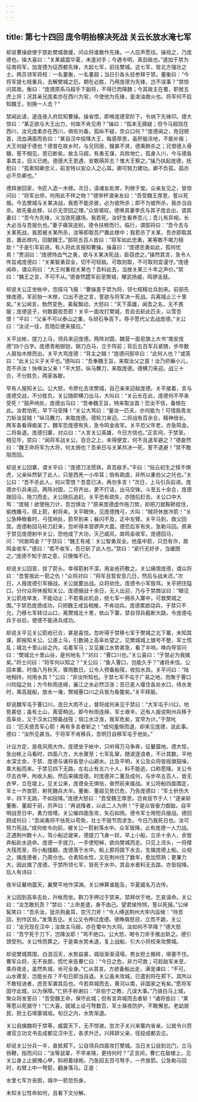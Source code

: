 ```yaml
---
---
---
```

title: 第七十四回 庞令明抬榇决死战 关云长放水淹七军
---

却说曹操欲使于禁赴樊城救援，问众将谁敢作先锋。一人应声愿往。操视之，乃庞德也。操大喜曰：“关某威震华夏，未逢对手；今遇令明，真劲敌也。”遂加于禁为征南将军，加宠德为征西都先锋，大起七军，前往樊城。这七军，皆北方强壮之士。两员领军将校：一名董衡，一名董超；当日引各头目参拜于禁。董衡曰：“今将军提七枝重兵，去解樊城之厄，期在必胜，乃用庞德为先锋，岂不误事？”禁惊问其故。衡曰：“庞德原系马超手下副将，不得已而降魏；今其故主在蜀，职居五虎上将；况其亲兄庞柔亦在西川为官，今使他为先锋，是泼油救火也。将军何不启知魏王，别换一人去？”

禁闻此语，遂连夜入府启知曹操。操省悟，即唤庞德至阶下，令纳下先锋印。德大惊曰：“某正欲与大王出力，何故不肯见用？”操曰：“孤本无猜疑；但今马超现在西川，汝兄庞柔亦在西川，俱佐刘备。孤纵不疑，奈众口何？”庞德闻之，免冠顿首，流血满面而告曰：“某自汉中投降大王，每感厚恩，虽肝脑涂地，不能补报；大王何疑于德也？德昔在故乡时，与兄同居，嫂甚不贤，德乘醉杀之；兄恨德入骨髓，誓不相见，恩已断矣。故主马超，有勇无谋，兵败地亡，孤身入川，今与德各事其主，旧义已绝。德感大王恩遇，安敢萌异志？惟大王察之。”操乃扶起庞德，抚慰曰：“孤素知卿忠义，前言特以安众人之心耳。卿可努力建功。卿不负孤，孤亦必不负卿也。”

德拜谢回家，令匠人造一木榇。次日，请诸友赴席，列榇于堂。众亲友见之，皆惊问曰：“将军出师，何用此不祥之物？”德举杯谓亲友曰：“吾受魏王厚恩，誓以死报。今去樊城与关某决战，我若不能杀彼，必为彼所杀；即不为彼所杀，我亦当自杀。故先备此榇，以示无空回之理。”众皆嗟叹。德唤其妻李氏与其子庞会出，谓其妻曰：“吾今为先锋，义当效死疆场。我若死，汝好生看养吾儿；吾儿有异相，长大必当与吾报仇也。”妻子痛哭送别，德令扶榇而行。临行，谓部将曰：“吾今去与关某死战，我若被关某所杀，汝等即取吾尸置此榇中；我若杀了关某，吾亦即取其首，置此榇内，回献魏王。”部将五百人皆曰：“将军如此忠勇，某等敢不竭力相助！”于是引军前进。有人将此言报知曹操。操喜曰：“庞德忠勇如此，孤何忧焉！”贾诩曰：“庞德恃血气之勇，欲与关某决死战，臣窃虑之。”操然其言，急令人传旨戒庞德曰：“关某智勇双全，切不可轻敌。可取则取，不可取则宜谨守。”庞德闻命，谓众将曰：“大王何重视关某也？吾料此去，当挫关某三十年之声价。”禁曰：“魏王之言，不可不从。”德奋然趱军前至樊城，耀武扬威，鸣锣击鼓。

却说关公正坐帐中，忽探马飞报：“曹操差于禁为将，领七枝精壮兵到来。前部先锋庞德，军前抬一木榇，口出不逊之言，誓欲与将军决一死战。兵离城止三十里矣。”关公闻言，勃然变色，美髯飘动，大怒曰：“天下英雄，闻吾之名，无不畏服；庞德竖子，何敢藐视吾耶！关平一面攻打樊城，吾自去斩此匹夫，以雪吾恨！”平曰：“父亲不可以泰山之重，与顽石争高下。辱子愿代父去战庞德。”关公曰：“汝试一往，吾随后便来接应。”

关平出帐，提刀上马，领兵来迎庞德。两阵对圆，魏营一面皂旗上大书“南安庞德”四个白字。庞德青袍银铠，钢刀白马，立于阵前；背后五百军兵紧随，步卒数人肩抬木榇而出。关平大骂庞德：“背主之贼！”庞德问部卒曰：“此何人也？”或答曰：“此关公义子关平也。”德叫曰：“吾奉魏王旨，来取汝父之首！汝乃疥癞小儿，吾不杀汝！快唤汝父来！”平大怒，纵马舞刀，来取庞德。德横刀来迎。战三十合，不分胜负，两家各歇。

早有人报知关公。公大怒，令廖化去攻樊城，自己亲来迎敌庞德。关平接着，言与庞德交战，不分胜负。关公随即横刀出马，大叫曰：“关云长在此，庞德何不早来受死！”鼓声响处，庞德出马曰：“吾奉魏王旨，特来取汝首！恐汝不信，备榇在此。汝若怕死，早下马受降！”关公大骂曰：“量汝一匹夫，亦何能为！可惜我青龙刀斩汝鼠贼！”纵马舞刀，来取庞德。德轮刀来迎。二将战有百余合，精神倍长。两军各看得痴呆了。魏军恐庞德有失，急令鸣金收军。关平恐父年老，亦急鸣金。二将各退。庞德归寨，对众曰：“人言关公英雄，今日方信也。”正言间，于禁至。相见毕，禁曰：“闻将军战关公，百合之上，未得便宜，何不且退军避之？”德奋然曰：“魏王命将军为大将，何太弱也？吾来日与关某共决一死，誓不退避！”禁不敢阻而回。

却说关公回寨，谓关平曰：“庞德刀法惯熟，真吾敌手。”平曰：“俗云初生之犊不惧虎，父亲纵然斩了此人，只是西羌一小卒耳；倘有疏虞，非所以重伯父之托也。”关公曰：“吾不杀此人，何以雪恨？吾意已决，再勿多言！”次日，上马引兵前进。庞德亦引兵来迎。两阵对圆，二将齐出，更不打话，出马交锋。斗至五十余合，庞德拨回马，拖刀而走。关公随后追赶。关平恐有疏失，亦随后赶去。关公口中大骂：“庞贼！欲使拖刀计，吾岂惧汝？”原来庞德虚作拖刀势，却把刀就鞍鞒挂住，偷拽雕弓，搭上箭，射将来。关平眼快，见庞德拽弓，大叫：“贼将休放冷箭！”关公急睁眼看时，弓弦响处，箭早到来；躲闪不及，正中左臂。关平马到，救父回营。庞德勒回马轮刀赶来，忽听得本营锣声大震。德恐后军有失，急勒马回。原来于禁见庞德射中关公，恐他成了大功，灭己威风，故鸣金收军。庞德回马，问：“何故鸣金？”于禁曰：“魏王有戒：关公智勇双全。他虽中箭，只恐有诈，故鸣金收军。”德曰：“若不收军，吾已斩了此人也。”禁曰：“紧行无好步，当缓图之。”庞德不知于禁之意，只懊悔不已。

却说关公回营，拔了箭头。幸得箭射不深，用金疮药敷之。关公痛恨庞德，谓众将曰：“吾誓报此一箭之仇！”众将对曰：“将军且暂安息几日，然后与战未迟。”次日，人报庞德引军搦战。关公就要出战。众将劝住。庞德令小军毁骂。关平把住隘口，分付众将休报知关公。庞德搦战十余日，无人出迎，乃与于禁商议曰：“眼见关公箭疮举发，不能动止；不若乘此机会，统七军一拥杀入寨中，可救樊城之围。”于禁恐庞德成功，只把魏王戒旨相推，不肯动兵。庞德累欲动兵，于禁只不允，乃移七军转过山口，离樊城北十里，依山下寨，禁自领兵截断大路，令庞德屯兵于谷后，使德不能进兵成功。

却说关平见关公箭疮已合，甚是喜悦。忽听得于禁移七军于樊城之北下寨，未知其谋，即报知关公。公遂上马，引数骑上高阜处望之，见樊城城上旗号不整，军士慌乱；城北十里山谷之内，屯着军马；又见襄江水势甚急，看了半响，唤向导官问曰：“樊城北十里山谷，是何地名？”对曰：“罾口川也。”关公喜曰：“于禁必为我擒矣。”将士问曰：“将军何以知之？”关公曰：“鱼入罾口，岂能久乎？”诸将未信。公回本寨。时值八月秋天，骤雨数日。公令人预备船筏，收拾水具。关平问曰：“陆地相持，何用水具？”公曰：“非汝所知也。于禁七军不屯于广易之地，而聚于罾口川险隘之处；方今秋雨连绵，襄江之水必然泛涨；吾已差人堰住各处水口，待水发时，乘高就船，放水一淹，樊城罾口川之兵皆为鱼鳖矣。”关平拜服。

却说魏军屯于罾口川，连日大雨不止，督将成何来见于禁曰：“大军屯于川口，地势甚低；虽有土山，离营稍远。即今秋雨连绵，军士艰辛。近有人报说荆州兵移于高阜处，又于汉水口预备战筏；倘江水泛涨，我军危矣，宜早为计。”于禁叱曰：“匹夫惑吾军心耶！再有多言者斩之！”成何羞惭而退，却来见庞德，说此事。德曰：“汝所见甚当。于将军不肯移兵，吾明日自移军屯于他处。”

计议方定，是夜风雨大作。庞德坐于帐中，只听得万马争奔，征鼙震地。德大惊，急出帐上马看时，四面八方，大水骤至；七军乱窜，随波逐浪者，不计其数。平地水深丈余，于禁、庞德与诸将各登小山避水。比及平明，关公及众将皆摇旗鼓噪，乘大船而来。于禁见四下无路，左右止有五六十人，料不能逃，口称愿降。关公令尽去衣甲，拘收入船，然后来擒庞德。时庞德并二董及成何，与步卒五百人，皆无衣甲，立在堤上。见关公来，庞德全无惧怯，奋然前来接战。关公将船四面围定，军士一齐放箭，射死魏兵大半。董衡、董超见势已危，乃告庞德曰：“军士折伤大半，四下无路，不如投降。”庞德大怒曰：“吾受魏王厚恩，岂肯屈节于人！”遂亲斩董衡、董超于前，厉声曰：“再说降者，以此二人为例！”于是众皆奋力御敌。自平明战至日中，勇力倍增。关公催四面急攻，矢石如雨。德令军士用短兵接战。德回顾成何曰：“吾闻勇将不怯死以苟免，壮士不毁节而求生。今日乃我死日也。汝可努力死战。”成何依令向前，被关公一箭射落水中。众军皆降，止有庞德一人力战。正遇荆州数十人，驾小船近堤来，德提刀飞身一跃，早上小船，立杀十余人，余皆弃船赴水逃命。庞德一手提刀，一手使短棹，欲向樊城而走。只见上流头，一将撑大筏而至，将小船撞翻，庞德落于水中。船上那将跳下水去，生擒庞德上船。众视之，擒庞德者，乃周仓也。仓素知水性，又在荆州住了数年，愈加惯熟；更兼力大，因此擒了庞德。于禁所领七军，皆死于水中。其会水者料无去路，亦皆投降。后人有诗曰：

夜半征鼙响震天，襄樊平地作深渊。关公神算谁能及，华夏威名万古传。

关公回到高阜去处，升帐而坐。群刀手押过于禁来。禁拜伏于地，乞哀请命。关公曰：“汝怎敢抗吾？”禁曰：“上命差遣，身不由己。望君侯怜悯，誓以死报。”公绰髯笑曰：“吾杀汝，犹杀狗彘耳，空污刀斧！”令人缚送荆州大牢内监候：“待吾回，别作区处。”发落去讫。关公又令押过庞德。德睁眉怒目，立而不跪，关公曰：“汝兄现在汉中；汝故主马超，亦在蜀中为大将。汝如何不早降？”德大怒曰：“吾宁死于刀下，岂降汝耶！”骂不绝口。公大怒，喝令刀斧手推出斩之。德引颈受刑。关公怜而葬之。于是乘水势未退，复上战船，引大小将校来攻樊城。

却说樊城周围，白浪滔天，水势益甚，城垣渐渐浸塌，男女担土搬砖，填塞不住。曹军众将，无不丧胆，慌忙来告曹仁曰：“今日之危，非力可救；可趁敌军未至，乘舟夜走，虽然失城，尚可全身。”仁从其言。方欲备船出走，满宠谏曰：“不可。山水骤至，岂能长存？不旬日即当自退。关公虽未攻城，已遣别将在郏下。其所以不敢轻进者，虑吾军袭其后也。今若弃城而去，黄河以南，非国家之有矣。”愿将军固守此城，以为保障。”仁拱手称谢曰：“非伯宁之教，几误大事。”乃骑白马上城，聚众将发誓曰：“吾受魏王命，保守此城；但有言弃城而去者斩！”诸将皆曰：“某等愿以死据守！”仁大喜，就城上设弓弩数百，军士昼夜防护，不敢懈怠。老幼居民，担土石填塞城垣。旬日之内，水势渐退。

关公自擒魏将于禁等，威震天下，无不惊骇。忽次子关兴来寨内省亲。公就令兴赍诸官立功文书去成都见汉中王，各求升迁。兴拜辞父亲，径投成都去讫。

却说关公分兵一半，直抵郏下。公自领兵四面攻打樊城。当日关公自到北门，立马扬鞭，指而问曰：“汝等鼠辈，不早来降，更待何时？”正言间，曹仁在敌楼上，见关公身上止披掩心甲，斜袒着绿袍，乃急招五百弓弩手，一齐放箭。公急勒马回时，右臂上中一弩箭，翻身落马。正是：

水里七军方丧胆，城中一箭忽伤身。

未知关公性命如何，且看下文分解。